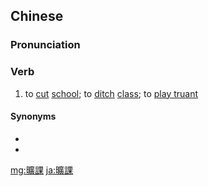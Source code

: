{{also|旷课}}
==Chinese==
{{zh-forms|s=旷课}}

===Pronunciation===
{{zh-pron
|m=kuàngkè
|c=kong3 fo3
|mn=khòng-khò
|cat=v
}}

===Verb===
{{zh-verb}}

# to [[cut]] [[school]]; to [[ditch]] [[class]]; to [[play truant]]

====Synonyms====
* {{zh-l|逃課}}
* {{zh-l|逃學}}

{{zh-cat|Advanced}}

[[mg:曠課]]
[[ja:曠課]]